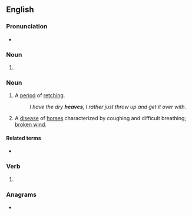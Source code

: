 ==English==

===Pronunciation===
* {{IPA|en|/hiːvz/}}

===Noun===
{{head|en|noun form}}

# {{plural of|en|heave}}

===Noun===
{{en-plural noun}}

# {{lb|en|colloquial}} A [[period]] of [[retch]]ing.
#: ''I have the dry '''heaves''', I rather just throw up and get it over with.''
# A [[disease]] of [[horse]]s characterized by coughing and difficult breathing; [[broken wind]].

====Related terms====
* {{l|en|dry heaves}}

===Verb===
{{head|en|verb form}}

# {{en-third-person singular of|heave}}

===Anagrams===
* {{anagrams|en|a=aeehsv|heveas|shavee|sheave}}

{{C|en|Diseases}}
{{C|en|Equestrian terms}}